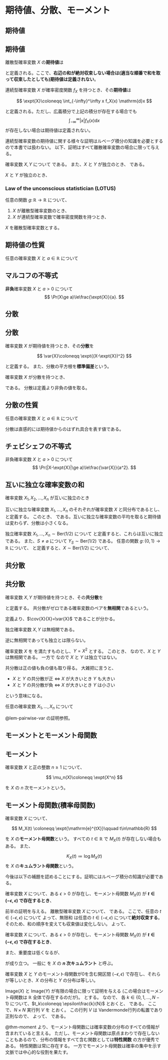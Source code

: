 # 期待値、分散、モーメント

## 期待値

::: {#def-exp}
## 期待値

離散型確率変数 $X$ の**期待値**は

\begin{align*}
\expt{X}
% &= \sum_{\omega \in \Omega} X(\omega) P(\{\omega\})\\
%&= \sum_{x\in \mathrm{Image}(X)} x P(\{\omega\mid X(\omega)=x\})\\
&\coloneqq \sum_{x\in \mathrm{Image}(X)} x \Pr(X=x)\\
&= \sum_{x\in \mathrm{Image}(X)} x f_X(x)
\end{align*}

と定義される。ここで、**右辺の和が絶対収束しない場合は(適当な順番で和を取って収束したとしても)期待値は定義されない**。

連続型確率変数 $X$ が確率密度関数 $f_X$ を持つとき、その**期待値**は

$$
\expt{X}\coloneqq \int_{-\infty}^\infty x f_X(x) \mathrm{d}x
$$

と定義される。ただし、広義積分で上記の積分が存在する場合でも
$$
\int_{-\infty}^\infty |x| f_X(x) \mathrm{d}x
$$
が存在しない場合は期待値は定義されない。
:::

連続型確率変数の期待値に関する様々な証明はルベーグ積分の知識を必要とするので本書では扱わない。
以下、証明はすべて離散確率変数の場合に限って与える。

::: {#lem-exp-pair}
確率変数 $X,\,Y$ について
\begin{align*}
\expt{X+Y}&=\expt{X}+\expt{Y}
\end{align*}
である。
また、$X$ と $Y$ が独立のとき、
\begin{align*}
\expt{XY}&=\expt{X}\,\expt{Y}
\end{align*}
である。
:::
::: {.proof}
\begin{align*}
\expt{X+Y} &= \sum_{z} z f_{X+Y}(z)\\
&= \sum_{z} z \sum_x f_{X,\,Y}(x, z-x)\\
&= \sum_{x,\,y} (x+y) f_{X,\,Y}(x, y)\qquad (y=z-x)\\
&= \sum_{x,\,y} xf_{X,\,Y}(x,y) + \sum_{y,\,y} yf_{X,\,Y}(x,y)\\
&= \sum_{x} xf_{X}(x) + \sum_{y} yf_{Y}(y)\\
&= \expt{X} + \expt{Y}.
\end{align*}
$X$ と $Y$ が独立のとき、
\begin{align*}
\expt{XY} &= \sum_{z} z f_{XY}(z)\\
&= \sum_{z} z \sum_{x\ne 0}f_{X,\,Y}(x,z/x)\\
&= \sum_{z} z \sum_{x\ne 0}f_{X}(x)f_Y(z/x)\\
&= \sum_{x\ne 0,\, y} xy f_{X}(x)f_Y(y)\qquad(y=z/x)\\
&= \sum_{x,\, y} xy f_{X}(x)f_Y(y)\\
&= \left(\sum_{x} xf_{X}(x)\right)\left(\sum_y yf_Y(y)\right)\\
&= \expt{X}\,\expt{Y}
\end{align*}
:::

::: {#lem-lotus}
### Law of the unconscious statistician (LOTUS)
任意の関数 $g\colon\mathbb{R}\to\mathbb{R}$ について、

1. $X$ が離散型確率変数のとき、
\begin{align*}
\expt{g(X)} &= \sum_{x} g(x) f_X(x).
\end{align*}
1. $X$ が連続型確率変数で確率密度関数を持つとき、
\begin{align*}
\expt{g(X)} &= \int_{-\infty}^\infty g(x) f_X(x) \mathrm{d}x.
\end{align*}
:::
::: {.proof}
$X$ を離散型確率変数とする。
\begin{align*}
\expt{g(X)}
%&= \sum_{x} x f_{g(X)}(x)\\
&= \sum_{x} x \Pr(g(X) = x)\\
&= \sum_{x} x P(\{\omega\in\Omega\mid g(X(\omega)) = x\})\\
&= \sum_{x} x P\left(\bigcup_{y\in\mathrm{Image}(X)\colon\, g(y) = x}\{\omega\in\Omega\mid X(\omega) = y\}\right)\\
&= \sum_{x}\sum_{y\in\mathrm{Image}(X)\colon\, g(y) = x} x P\left(\{\omega\in\Omega\mid X(\omega) = y\}\right)\\
&= \sum_{y\in\mathrm{Image}(X)} g(y) f_X(y).
\end{align*}
<!--
$X$ が連続型確率変数で確率密度関数を持つとする。
\begin{align*}
\expt{g(X)}
&= \int_{-\infty}^\infty x f_{g(X)}(x)\mathrm{d}x\\
\end{align*}
-->
:::

::: {#prp-exp}
## 期待値の性質

任意の確率変数 $X$ と $a\in\mathbb{R}$ について
\begin{align*}
\expt{X+a} &= \expt{X}+a\\
\expt{aX} &= a\expt{X}.
\end{align*}
:::


::: {#thm-markov}
## マルコフの不等式

**非負**確率変数 $X$ と $a>0$ について
$$
\Pr(X\ge a)\le\frac{\expt{X}}{a}.
$$
:::
::: {.proof}
\begin{align*}
\expt{X} &= \sum_{x\in \mathrm{Image}(X)} f_X(x) x\\
&= \sum_{\mathrm{Image}(X)\colon\, x\ge a} f_X(x) x + \sum_{\mathrm{Image}(X)\colon\, x < a} f_X(x) x\\
&\ge \sum_{\mathrm{Image}(X)\colon\, x\ge a} f_X(x) x\qquad\qquad (\Pr(X\ge 0)=1)\\
&\ge \sum_{\mathrm{Image}(X)\colon\, x\ge a} f_X(x) a\\
&= \Pr(X\ge a) a.
\end{align*}
:::

<!--
::: {#exm-exp}
## 確率変数と期待値の例

非負整数に値を取る確率変数が

$$
\Pr(X = n) = \frac1{2^{n+1}}
$$

を満たすとき、

\begin{align*}
\expt{X} &= \sum_{n\ge 0}\frac{n}{2^{n+1}}\\
&= \left.\sum_{n\ge 0}\frac{n}{x^{n+1}}\right|_{x=2}\\
&= \left.\left(-\sum_{n\ge 0}\frac{1}{x^{n}}\right)'\right|_{x=2}\\
&= \left.\left(-\frac{1}{1-x^{-1}}\right)'\right|_{x=2}\\
\end{align*}
:::
-->

## 分散
::: {#def-var}
## 分散

確率変数 $X$ が期待値を持つとき、その**分散**を

$$
\var{X}\coloneqq  \expt{(X-\expt{X})^2}
$$

と定義する。
また、分散の平方根を**標準偏差**という。
:::

確率変数 $X$ が分散を持つとき、

\begin{align*}
\var{X} &= \expt{(X-\expt{X})^2}\\
&= \expt{X^2-2X\expt{X}+\expt{X}^2}\\
&= \expt{X^2}-2\expt{X}\expt{X}+\expt{X}^2\\
&= \expt{X^2}-\expt{X}^2
\end{align*}

である。
分散は定義より非負の値を取る。

::: {#prp-var}
## 分散の性質

任意の確率変数 $X$ と $a\in\mathbb{R}$ について
\begin{align*}
\var{X+a} &= \var{X}\\
\var{aX} &= a^2\var{X}.
\end{align*}
:::

分散は直感的には期待値からのはずれ具合を表す値である。

::: {#thm-chebyshev}
## チェビシェフの不等式

非負確率変数 $X$ と $a>0$ について
$$
\Pr(|X-\expt{X}|\ge a)\le\frac{\var{X}}{a^2}.
$$
:::
::: {.proof}
\begin{align*}
\Pr(|X-\expt{X}|\ge a)&= \Pr((X-\expt{X})^2\ge a^2)\\
&\le
\frac{\expt{(X-\expt{X})^2}}{a^2} = \frac{\var{X}}{a^2}.
\end{align*}
:::

::: {#lem-pairwise-var}
## 互いに独立な確率変数の和

確率変数 $X_1,\,X_2,\dotsc,X_n$ が互いに独立のとき

\begin{align*}
\var{X_1+\dotsb+X_n} &= \var{X_1} +\dotsb + \var{X_n}.
\end{align*}
:::
::: {.proof}
\begin{align*}
\var{X_1+\dotsb+X_n} &= \expt{\left((X_1+\dotsb+X_n) - \expt{X_1+\dotsb+X_n}\right)^2}\\
&= \expt{\left((X_1- \expt{X_1}) + \dotsb + (X_n-\expt{X_n})\right)^2}\\
&= \expt{\sum_i (X_i- \expt{X_i})^2  + 2\sum_{i < j}\left(X_i-\expt{X_i}\right)\left(X_j-\expt{X_j}\right)}\\
&= \sum_i \expt{(X_i- \expt{X_i})^2} +  2\sum_{i < j}\expt{\left(X_i-\expt{X_i}\right)\left(X_j-\expt{X_j}\right)}\\
&= \sum_i \expt{(X_i- \expt{X_i})^2} +  2\sum_{i < j}\expt{X_i-\expt{X_i}}\expt{X_j-\expt{X_j}}\\
&= \sum_i \expt{(X_i- \expt{X_i})^2}
=\sum_i \var{X_i}.
\end{align*}
:::

::: {#exm-pairwise}
互いに独立な確率変数 $X_1,\dotsc,X_n$ のそれぞれが確率変数 $X$ と同分布であるとし、
\begin{align*}
Y&\coloneqq \frac1{n} (X_1+\dotsb+X_n)
\end{align*}
と定義する。
このとき、
\begin{align*}
\expt{Y} &= \expt{X}\\
\var{Y} &= \frac1{n}\var{X}
\end{align*}
である。互いに独立な確率変数の平均を取ると期待値は変わらず、分散は小さくなる。
:::

::: {#exm-pairwise-exp}
独立確率変数 $X_1,\dotsc,X_n\sim\mathrm{Ber}(1/2)$ について
\begin{align*}
Y_S &\coloneqq \sum_{i\in S} X_i \mod 2\qquad\forall S\subseteq\{1,2,\dotsc,n\} 
\end{align*}
と定義すると、これらは互いに独立である。
また、$S\ne\varnothing$ について $Y_S\sim\mathrm{Ber}(1/2)$ である。
任意の関数 $g\colon\,\{0,1\}\to\mathbb{R}$ について、
\begin{align*}
Y&\coloneqq \frac1{2^n-1} \sum_{S\subseteq\{1,\dotsc,n\}\colon\, S\ne\varnothing} g(Y_S)
\end{align*}
と定義すると、$X\sim\mathrm{Ber}(1/2)$ について、
\begin{align*}
\expt{Y} &= \expt{g(X)}\\
\var{Y} &= \frac1{2^n-1}\var{g(X)}.
\end{align*}
:::

## 共分散
::: {#def-exp}
## 共分散

確率変数 $X,Y$ が期待値を持つとき、その**共分散**を

\begin{align*}
\cov{X}{Y} &\coloneqq \expt{(X-\expt{X})(Y-\expt{Y})}\\
&= \expt{XY}-\expt{X}\,\expt{Y}
\end{align*}

と定義する。
共分散がゼロである確率変数のペアを**無相関**であるという。
:::

定義より、$\cov{X}{X}=\var{X}$ であることが分かる。

::: {#prp-ind-cov}
独立確率変数 $X,Y$ は無相関である。
:::

逆に無相関であっても独立とは限らない。

::: {#exm-ind-cov}
確率変数 $X$ を
\begin{align*}
f_X(0)= f_X(+1)= f_X(-1)= \frac13
\end{align*}
を満たすものとし、$Y=X^2$ とする。
このとき、
\begin{align*}
\cov{X}{Y} &= \expt{XY} - \expt{X}\expt{Y}\\
&= \expt{X^3} - \expt{X}\expt{X^2}\\
&= \expt{X} - \expt{X}\expt{X^2}\\
&= \expt{X}(1-\expt{X^2})\\
&= 0
\end{align*}
なので、$X$ と $Y$ は無相関である。
一方で
\begin{align*}
f_{Y}(0) &= \frac13&
f_{Y}(1) &= \frac23\\
f_{X,\,Y}(0, 0) &= \frac13&
f_{X,\,Y}(1, 1) &= \frac13&
f_{X,\,Y}(-1, 1) &= \frac13&
\end{align*}
なので $X$ と $Y$ は独立ではない。
:::

共分散は正の値も負の値も取り得る。
大雑把に言うと、

* $X$ と $Y$ の共分散が正 $\iff$ $X$ が大きいとき $Y$ も大きい
* $X$ と $Y$ の共分散が負 $\iff$ $X$ が大きいとき $Y$ は小さい

という意味になる。


::: {#lem-var-sum}
任意の確率変数 $X_1,\dotsc,X_n$ について
\begin{align*}
\var{\sum_i X_i} &= \sum_i \var{X_i} + 2\sum_{i < j} \cov{X_i}{X_j}.
\end{align*}
:::
::: {.proof}
@lem-pairwise-var の証明参照。
:::

## モーメントとモーメント母関数

::: {#def-moment}
## モーメント

確率変数 $X$ と正の整数 $n\ge 1$ について、

$$
\mu_n(X)\coloneqq \expt{X^n}
$$

を $X$ の $n$ 次モーメントという。
:::

::: {#def-mg}
## モーメント母関数(積率母関数)

確率変数 $X$ について、

$$
M_X(t) \coloneqq \expt{\mathrm{e}^{tX}}\qquad t\in\mathbb{R}
$$

を $X$ の**モーメント母関数**という。
すべての $t\in\mathbb{R}$ で $M_X(t)$ が存在しない場合もある。
また、

$$
K_X(t) \coloneqq \log M_X(t)
$$
を $X$ の**キュムラント母関数**という。
:::

<!--
::: {#thm-convergence}

## ルベーグの優収束定理(概要)

関数列 $(f_n)_{n\ge 0}$ がある関数 $f$ に各点収束するとする。
また、ある関数 $g$ が存在し、

1. $|f_n(x)|\le g(x)$.
1. $\int_{-\infty}^\infty g(x)\mathrm{d}x<\infty$.

を満たすとする。
このとき、

$$
\lim_{n\to\infty} \int_{-\infty}^\infty f_n(x)\mathrm{d}x = \int_{-\infty}^\infty f(x)\mathrm{d}x.
$$

:::
-->

今後は以下の補題を認めることにする。証明にはルベーグ積分の知識が必要である。

::: {#thm-moment}

確率変数 $X$ について、ある $\epsilon >0$ が存在し、モーメント母関数 $M_X(t)$ が **$t\in(-\epsilon,\epsilon)$ で存在するとき**、

\begin{align*}
M_X(t) &=\sum_{n\ge 0}\frac{\expt{X^n}}{n!}t^n\qquad\forall t\in(-\epsilon,\epsilon)\\
\mu_n(X) &= \left.\frac{\mathrm{d}^n M_X(t)}{\mathrm{d} t^n}\right|_{t=0}.
\end{align*}
:::
::: {.proof}
前半の証明を与える。
離散型確率変数 $X$ について、
\begin{align*}
M_X(t) &= \expt{\mathrm{e}^{tX}}\\
 &= \sum_x \mathrm{e}^{tx} f_X(x)\\
 &= \sum_x \left(\sum_{n\ge0}\frac{(tx)^n}{n!}\right) f_X(x)
\end{align*}
である。
ここで、任意の $t\in(-\epsilon,\epsilon)$ について
\begin{align*}
 &\sum_x \sum_{n\ge0}\left|\frac{(tx)^n}{n!} f_X(x)\right|\\
 &= \sum_x \sum_{n\ge0}\frac{|tx|^n}{n!} f_X(x)\\
 &= \sum_x \mathrm{e}^{|tx|} f_X(x)\\
 &\le \sum_x (\mathrm{e}^{tx}+\mathrm{e}^{-tx}) f_X(x)\\
 &= \expt{\mathrm{e}^{tX}} + \expt{\mathrm{e}^{-tX}}\\
 &= M_X(t) + M_X(-t) < \infty
\end{align*}
よって、無限和
\begin{align*}
\sum_x \sum_{n\ge0}\frac{(tx)^n}{n!} f_X(x)
\end{align*}
は任意の $t\in(-\epsilon,\epsilon)$ について**絶対収束する**。
そのため、和の順序を変えても収束値は変化しない。
よって、
\begin{align*}
M_X(t) &= \expt{\mathrm{e}^{tX}}\\
 &= \sum_x \left(\sum_{n\ge0}\frac{(tx)^n}{n!}\right) f_X(x)\\
 &= \sum_{n\ge 0} \sum_{x}\frac{(tx)^n}{n!}f_X(x)\\
 &= \sum_{n\ge 0} \frac{\sum_xx^n f_X(x)}{n!}t^n\\
 &= \sum_{n\ge 0} \frac{\expt{X^n}}{n!}t^n\qquad\forall t\in(-\epsilon,\epsilon).
\end{align*}
<!--
(概要)
\begin{align*}
M_X(t) &= \expt{\mathrm{e}^{tX}}\\
&=\expt{\sum_{n\ge 0}\frac{(tX)^n}{n!}}\\
&=\sum_{n\ge 0}\expt{\frac{(tX)^n}{n!}}\qquad\text{\textsf{(この無限和と期待値の交換が定理の条件より正当化される)}}.
\end{align*}
-->
:::

::: {#cor-cumulant}
確率変数 $X$ について、ある $\epsilon >0$ が存在し、モーメント母関数 $M_X(t)$ が **$t\in(-\epsilon,\epsilon)$ で存在するとき**、

\begin{align*}
\left.\frac{\mathrm{d} K_X(t)}{\mathrm{d} t}\right|_{t=0} &= \expt{X}\\
\left.\frac{\mathrm{d}^2 K_X(t)}{\mathrm{d} t^2}\right|_{t=0} &=  \var{X}.
\end{align*}
:::
::: {.proof}
\begin{align*}
\left.\frac{\mathrm{d} K_X(t)}{\mathrm{d} t}\right|_{t=0} &= \left.\frac{M'_X(t)}{M_X(t)}\right|_{t=0}=\expt{X}\\
\left.\frac{\mathrm{d}^2 K_X(t)}{\mathrm{d} t^2}\right|_{t=0} &= \left.\frac{M''_X(t)M_X(t) - M'_X(t)^2}{M_X(t)^2}\right|_{t=0} = M''_X(0) - M'_X(0)^2 = \var{X}.
\end{align*}
:::

また、重要度は低くなるが、

\begin{align*}
\left.\frac{\mathrm{d}^3 K_X(t)}{\mathrm{d} t^3}\right|_{t=0} &= \expt{(X - \expt{X})^3}\\
\left.\frac{\mathrm{d}^4 K_X(t)}{\mathrm{d} t^4}\right|_{t=0} &= \expt{(X - \expt{X})^4} - 3\var{X}^2
\end{align*}

が成り立つ。
一般に
\begin{align*}
\kappa_n(X) &\coloneqq \left.\frac{\mathrm{d}^n K_X(t)}{\mathrm{d} t^n}\right|_{t=0}
\end{align*}
を $X$ の **$n$ 次キュムラント** と呼ぶ。

::: {#thm-moment}
確率変数 $X$ と $Y$ のモーメント母関数が0を含む開区間 $(-\epsilon,\,\epsilon)$ で存在し、それらが等しいとき、$X$ の分布と $Y$ の分布は等しい。
:::
::: {.proof}
$\mathrm{Image}(X)$ と $\mathrm{Image}(Y)$ が有限の場合に限って証明を与える
(この場合はモーメント母関数は $\mathbb{R}$ 全体で存在するのだが)。
\begin{align*}
\{x_0,\dotsc,x_{N-1}\} &\coloneqq \mathrm{Image}(X) \cup \mathrm{Image}(Y)
\end{align*}
とする。
\begin{align*}
M_X(t) &= \sum_{k=0}^{N-1} f_X(x_k) \mathrm{e}^{tx_k}\\
M_Y(t) &= \sum_{k=0}^{N-1} f_Y(x_k) \mathrm{e}^{tx_k}
\end{align*}
なので、
\begin{align*}
0 = M_X(t) - M_Y(t) &= \sum_{k=0}^{N-1} (f_X(x_k)-f_Y(x_k)) \mathrm{e}^{tx_k}\qquad\forall t\in(-\epsilon,\epsilon)
\end{align*}
各 $k\in\{0,1,\dotsc,N-1\}$ について、$t_k\coloneqq \epsilon\frac{k}{N}$ とおくと、
\begin{align}
\sum_{k=0}^{N-1} (f_X(x_k)-f_Y(x_k)) \mathrm{e}^{t_\ell x_k}&=0\qquad\forall \ell\in\{0,1,\dotsc,N-1\}
\end{align}
である。
ここで、$N\times N$ 実行列 $V$ を
\begin{align*}
V_{\ell k} &= \mathrm{e}^{t_\ell x_k}
= \mathrm{e}^{\frac{\epsilon x_k}{N} \ell}\qquad\forall k,\ell\in\{0,1,\dotsc,N-1\}
\end{align*}
とおく。
この行列 $V$ は Vandermonde行列の転置であり正則なので、
\begin{align*}
&\sum_{k=0}^{N-1} V_{\ell k} g_k=0\qquad\forall \ell\in\{0,1,\dotsc,N-1\}\\
\implies& g_k = 0 \qquad\forall k\in\{0,1,\dotsc,N-1\}
\end{align*}
よって、
\begin{align*}
f_X(x_k) &= f_Y(x_k) \qquad\forall k\in\{0,1,\dotsc,N-1\}
\end{align*}
である。
:::

@thm-moment より、モーメント母関数には確率変数の分布のすべての情報が含まれていると言える。
ただし、モーメント母関数は原点まわりで存在しないこともあるので、分布の情報をすべて含む関数としては**特性関数**
\begin{align*}
\varphi_X(t) &\coloneqq \expt{\mathrm{e}^{itX}}\qquad\forall t\in\mathbb{R}
\end{align*}
の方が優秀である。
特性関数は常に存在する。
一方でモーメント母関数は確率の集中を示す文脈では中心的な役割を果たす。


<!--
## 特性関数
-->
